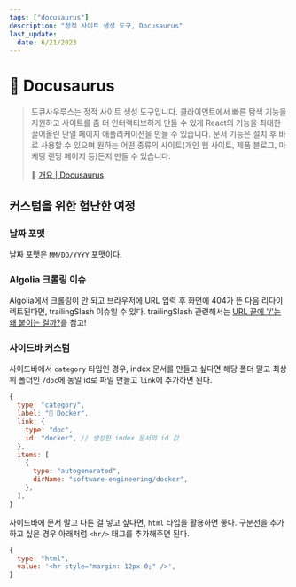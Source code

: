 ```yaml
---
tags: ["docusaurus"]
description: "정적 사이트 생성 도구, Docusaurus"
last_update:
  date: 6/21/2023
---
```


# 🦖 Docusaurus

> 도큐사우루스는 정적 사이트 생성 도구입니다. 클라이언트에서 빠른 탐색 기능을 지원하고 사이트를 좀 더 인터랙티브하게 만들 수 있게 React의 기능을 최대한 끌어올린 단일 페이지 애플리케이션을 만들 수 있습니다. 문서 기능은 설치 후 바로 사용할 수 있으며 원하는 어떤 종류의 사이트(개인 웹 사이트, 제품 블로그, 마케팅 랜딩 페이지 등)든지 만들 수 있습니다.
>
> 🔗 [개요 | Docusaurus](https://docusaurus.io/ko/docs/next)

## 커스텀을 위한 험난한 여정

### 날짜 포맷

날짜 포맷은 `MM/DD/YYYY` 포맷이다.

### Algolia 크롤링 이슈

Algolia에서 크롤링이 안 되고 브라우저에 URL 입력 후 화면에 404가 뜬 다음 리다이렉트된다면, trailingSlash 이슈일 수 있다.
trailingSlash 관련해서는 [URL 끝에 '/'는 왜 붙이는 걸까?](https://djkeh.github.io/articles/Why-do-we-put-slash-at-the-end-of-URL-kor/)를 참고!

### 사이드바 커스텀

사이드바에서 `category` 타입인 경우, index 문서를 만들고 싶다면 해당 폴더 말고 최상위 폴더인 `/doc`에 동일 id로 파일 만들고 `link`에 추가하면 된다.

```javascript
{
  type: "category",
  label: "🐋 Docker",
  link: {
    type: "doc",
    id: "docker", // 생성한 index 문서의 id 값
  },
  items: [
    {
      type: "autogenerated",
      dirName: "software-engineering/docker",
    },
  ],
}
```

사이드바에 문서 말고 다른 걸 넣고 싶다면, `html` 타입을 활용하면 좋다. 구분선을 추가하고 싶은 경우 아래처럼 `<hr/>` 태그를 추가해주면 된다.

```javascript
{
  type: "html",
  value: '<hr style="margin: 12px 0;" />',
}
```
